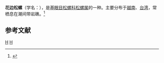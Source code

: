 {{Speciesbox 
| taxon = Siphonaria subatra
| authority = Pilsbry, 1904
}}
'''花边松螺'''（学名：''{{lang|la|Siphonaria subatra}}''），是[[基眼目|基眼目]][[松螺科|松螺科]][[松螺属|松螺属]]的一种。主要分布于[[越南|越南]]、[[台湾|台湾]]，常栖息在潮间带岩礁。<ref>{{cite web|url=http://shell.sinica.edu.tw/chinese/shellbase_detail.php?science_no=3393|title=国际贝库：花边松螺|publisher=台湾贝类资料库|accessdate=2009-08-11}}</ref>

== 参考文献 ==
{{reflist|2}}

{{Taxonbar}}
[[Category:1904年描述的动物|H]]
[[Category:松螺属|H]]